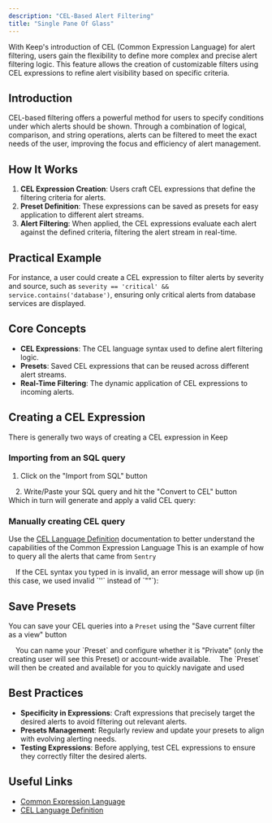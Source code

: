 ```yaml
---
description: "CEL-Based Alert Filtering"
title: "Single Pane Of Glass"
---
```


With Keep's introduction of CEL (Common Expression Language) for alert filtering, users gain the flexibility to define more complex and precise alert filtering logic. This feature allows the creation of customizable filters using CEL expressions to refine alert visibility based on specific criteria.

## Introduction

CEL-based filtering offers a powerful method for users to specify conditions under which alerts should be shown. Through a combination of logical, comparison, and string operations, alerts can be filtered to meet the exact needs of the user, improving the focus and efficiency of alert management.

## How It Works

1. **CEL Expression Creation**: Users craft CEL expressions that define the filtering criteria for alerts.
2. **Preset Definition**: These expressions can be saved as presets for easy application to different alert streams.
3. **Alert Filtering**: When applied, the CEL expressions evaluate each alert against the defined criteria, filtering the alert stream in real-time.

## Practical Example

For instance, a user could create a CEL expression to filter alerts by severity and source, such as `severity == 'critical' && service.contains('database')`, ensuring only critical alerts from database services are displayed.

## Core Concepts

- **CEL Expressions**: The CEL language syntax used to define alert filtering logic.
- **Presets**: Saved CEL expressions that can be reused across different alert streams.
- **Real-Time Filtering**: The dynamic application of CEL expressions to incoming alerts.

## Creating a CEL Expression

There is generally two ways of creating a CEL expression in Keep
### Importing from an SQL query

1. Click on the "Import from SQL" button
<Frame width="100" height="200">
  <img height="10" src="/images/presets/import-from-sql.png" />
</Frame>
2. Write/Paste your SQL query and hit the "Convert to CEL" button
<Frame width="100" height="200">
  <img height="10" src="/images/presets/convert-to-cel.png" />
</Frame>
Which in turn will generate and apply a valid CEL query:
<Frame width="100" height="200">
  <img height="10" src="/images/presets/converted-sql-to-cel.png" />
</Frame>

### Manually creating CEL query

Use the [CEL Language Definition](https://github.com/google/cel-spec/blob/master/doc/langdef.md) documentation to better understand the capabilities of the Common Expression Language
This is an example of how to query all the alerts that came from `Sentry`
<Frame width="100" height="200">
  <img height="10" src="/images/presets/valid-sentry-cel.png" />
</Frame>
If the CEL syntax you typed in is invalid, an error message will show up (in this case, we used invalid `''` instead of `""`):
<Frame width="100" height="200">
  <img height="10" src="/images/presets/invalid-sentry-cel.png" />
</Frame>

## Save Presets

You can save your CEL queries into a `Preset` using the "Save current filter as a view" button
<Frame width="100" height="200">
  <img height="10" src="/images/presets/save-preset.png" />
</Frame>
You can name your `Preset` and configure whether it is "Private" (only the creating user will see this Preset) or account-wide available.
<Frame width="100" height="200">
  <img height="10" src="/images/presets/save-preset-modal.png" />
</Frame>
The `Preset` will then be created and available for you to quickly navigate and used
<Frame width="100" height="200">
  <img height="10" src="/images/presets/preset-created.png" />
</Frame>

## Best Practices

- **Specificity in Expressions**: Craft expressions that precisely target the desired alerts to avoid filtering out relevant alerts.
- **Presets Management**: Regularly review and update your presets to align with evolving alerting needs.
- **Testing Expressions**: Before applying, test CEL expressions to ensure they correctly filter the desired alerts.

## Useful Links
- [Common Expression Language](https://github.com/google/cel-spec?tab=readme-ov-file)
- [CEL Language Definition](https://github.com/google/cel-spec/blob/master/doc/langdef.md)
